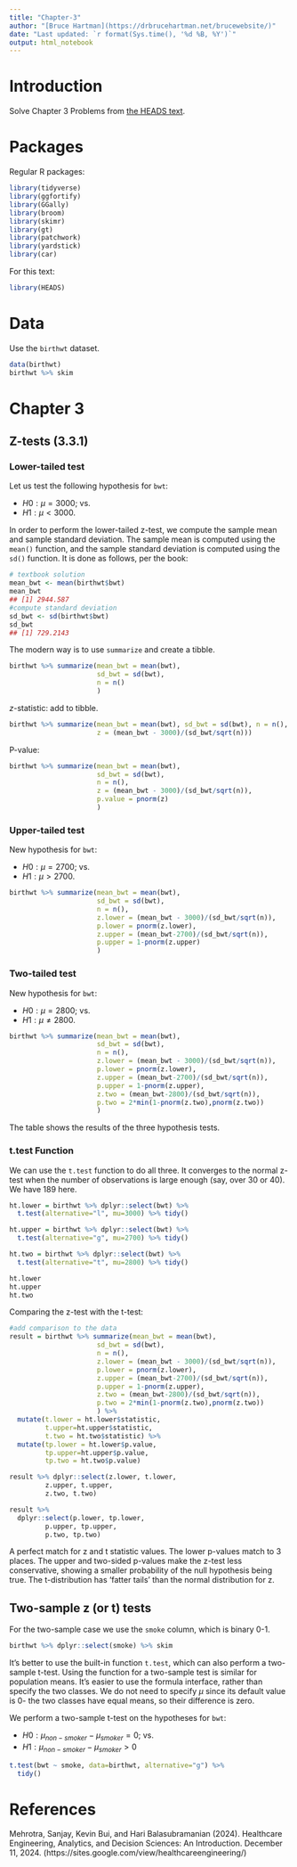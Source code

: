 ```yaml
---
title: "Chapter-3"
author: "[Bruce Hartman](https://drbrucehartman.net/brucewebsite/)"
date: "Last updated: `r format(Sys.time(), '%d %B, %Y')`"
output: html_notebook
---
```


# Introduction
Solve Chapter 3 Problems from [the HEADS text](#r1).

# Packages

Regular R packages:
```r
library(tidyverse)
library(ggfortify)
library(GGally)
library(broom)
library(skimr)
library(gt)
library(patchwork)
library(yardstick)
library(car)
```

For this text:
```r
library(HEADS)
```

# Data
Use the <code>birthwt</code> dataset.
```r
data(birthwt)
birthwt %>% skim
```

# Chapter 3

## Z-tests (3.3.1)

### Lower-tailed test
Let us test the following hypothesis for <code>bwt</code>:

- $H0 : μ = 3000;$ vs. 
- $H1 : μ < 3000$.

In order to perform the lower-tailed z-test, we compute the sample mean and sample standard deviation. The
sample mean is computed using the <code>mean()</code>
 function, and the sample standard deviation is computed using
the <code>sd()</code> function. It is done as follows, per the book:
```r
# textbook solution
mean_bwt <- mean(birthwt$bwt)
mean_bwt
## [1] 2944.587
#compute standard deviation
sd_bwt <- sd(birthwt$bwt)
sd_bwt
## [1] 729.2143
```

The modern way is to use <code>summarize</code> and create a tibble.
```r
birthwt %>% summarize(mean_bwt = mean(bwt), 
                      sd_bwt = sd(bwt), 
                      n = n()
                      )
```

$z$-statistic: add to tibble.
```r
birthwt %>% summarize(mean_bwt = mean(bwt), sd_bwt = sd(bwt), n = n(),
                      z = (mean_bwt - 3000)/(sd_bwt/sqrt(n)))
```
P-value:
```r
birthwt %>% summarize(mean_bwt = mean(bwt), 
                      sd_bwt = sd(bwt), 
                      n = n(),
                      z = (mean_bwt - 3000)/(sd_bwt/sqrt(n)),
                      p.value = pnorm(z)
                      )
```

### Upper-tailed test
New hypothesis for <code>bwt</code>:

- $H0 : μ = 2700;$ vs. 
- $H1 : μ > 2700$.

```r
birthwt %>% summarize(mean_bwt = mean(bwt), 
                      sd_bwt = sd(bwt), 
                      n = n(),
                      z.lower = (mean_bwt - 3000)/(sd_bwt/sqrt(n)),
                      p.lower = pnorm(z.lower),
                      z.upper = (mean_bwt-2700)/(sd_bwt/sqrt(n)),
                      p.upper = 1-pnorm(z.upper)                        
                      )
```
### Two-tailed test
New hypothesis for <code>bwt</code>:

- $H0 : μ = 2800;$ vs. 
- $H1 : μ \neq 2800$.

```r
birthwt %>% summarize(mean_bwt = mean(bwt), 
                      sd_bwt = sd(bwt), 
                      n = n(),
                      z.lower = (mean_bwt - 3000)/(sd_bwt/sqrt(n)),
                      p.lower = pnorm(z.lower),
                      z.upper = (mean_bwt-2700)/(sd_bwt/sqrt(n)),
                      p.upper = 1-pnorm(z.upper),
                      z.two = (mean_bwt-2800)/(sd_bwt/sqrt(n)),
                      p.two = 2*min(1-pnorm(z.two),pnorm(z.two))
                      )
```
The table shows the results of the three hypothesis tests.

### t.test Function
We can use the <code>t.test</code> function to do all three. It converges to the normal z-test when the number of observations is large enough (say, over 30 or 40). We have 189 here. 
```r
ht.lower = birthwt %>% dplyr::select(bwt) %>% 
  t.test(alternative="l", mu=3000) %>% tidy()

ht.upper = birthwt %>% dplyr::select(bwt) %>% 
  t.test(alternative="g", mu=2700) %>% tidy()

ht.two = birthwt %>% dplyr::select(bwt) %>% 
  t.test(alternative="t", mu=2800) %>% tidy()

ht.lower
ht.upper
ht.two
```

Comparing the z-test with the t-test:
```r
#add comparison to the data
result = birthwt %>% summarize(mean_bwt = mean(bwt), 
                      sd_bwt = sd(bwt), 
                      n = n(),
                      z.lower = (mean_bwt - 3000)/(sd_bwt/sqrt(n)),
                      p.lower = pnorm(z.lower),
                      z.upper = (mean_bwt-2700)/(sd_bwt/sqrt(n)),
                      p.upper = 1-pnorm(z.upper),
                      z.two = (mean_bwt-2800)/(sd_bwt/sqrt(n)),
                      p.two = 2*min(1-pnorm(z.two),pnorm(z.two))
                      ) %>% 
  mutate(t.lower = ht.lower$statistic, 
         t.upper=ht.upper$statistic,
         t.two = ht.two$statistic) %>% 
  mutate(tp.lower = ht.lower$p.value, 
         tp.upper=ht.upper$p.value,
         tp.two = ht.two$p.value)

result %>% dplyr::select(z.lower, t.lower,
         z.upper, t.upper,
         z.two, t.two)

result %>% 
  dplyr::select(p.lower, tp.lower,
         p.upper, tp.upper,
         p.two, tp.two) 
```
A perfect match for z and t statistic values. 
The lower p-values match to 3 places. 
The upper and two-sided p-values make the z-test less conservative, showing a smaller probability of the null hypothesis being true. 
The t-distribution has 'fatter tails' than the normal distribution for z.

## Two-sample z (or t) tests
For the two-sample case we use the <code>smoke</code> column, which is binary 0-1.
```r
birthwt %>% dplyr::select(smoke) %>% skim
```

It's better to use the built-in function <code>t.test</code>, which can also perform a two-sample t-test. Using the function for a two-sample test is similar for population means. It's easier to use the formula interface, rather than specify the two classes. We do not need to specify $\mu$ since its default value is 0- the two classes have equal means, so their difference is zero. 

We perform a two-sample t-test on the hypotheses for <code>bwt</code>:

- $H0 : μ_{non-smoker}−μ_{smoker} = 0;$ vs. 
- $H1 : μ_{non-smoker}−μ_{smoker} > 0$

```r
t.test(bwt ~ smoke, data=birthwt, alternative="g") %>% 
  tidy()
```


# References
:::{#r1}
Mehrotra, Sanjay, Kevin Bui, and Hari Balasubramanian (2024). Healthcare Engineering,
Analytics, and Decision Sciences: An Introduction. December 11, 2024.
(https://sites.google.com/view/healthcareengineering/)
:::
